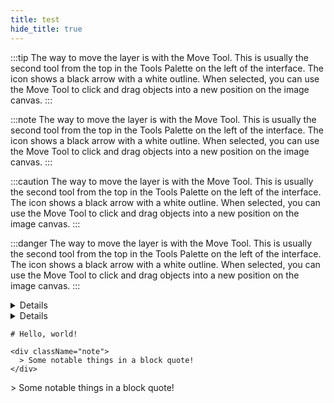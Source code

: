 ---
title: test
hide_title: true
---


:::tip
The way to move the layer is with the Move Tool. This is usually the second tool from the top in the Tools Palette on the left of the interface. The icon shows a black arrow with a white outline. When selected, you can use the Move Tool to click and drag objects into a new position on the image canvas.
:::

:::note
The way to move the layer is with the Move Tool. This is usually the second tool from the top in the Tools Palette on the left of the interface. The icon shows a black arrow with a white outline. When selected, you can use the Move Tool to click and drag objects into a new position on the image canvas.
:::

:::caution
The way to move the layer is with the Move Tool. This is usually the second tool from the top in the Tools Palette on the left of the interface. The icon shows a black arrow with a white outline. When selected, you can use the Move Tool to click and drag objects into a new position on the image canvas.
:::

:::danger
The way to move the layer is with the Move Tool. This is usually the second tool from the top in the Tools Palette on the left of the interface. The icon shows a black arrow with a white outline. When selected, you can use the Move Tool to click and drag objects into a new position on the image canvas.
:::

<Details summary="What to expect">![](/astro-starlight/docs_images/script_usage/1.png)</Details>

<Details summary="What to expect"><Lightbox width="200" height="" path="/astro-starlight/docs_images/script_usage/1.png"/></Details>


```mdx
# Hello, world!

<div className="note">
  > Some notable things in a block quote!
</div>
```

<div className="note">
  > Some notable things in a block quote!
</div>